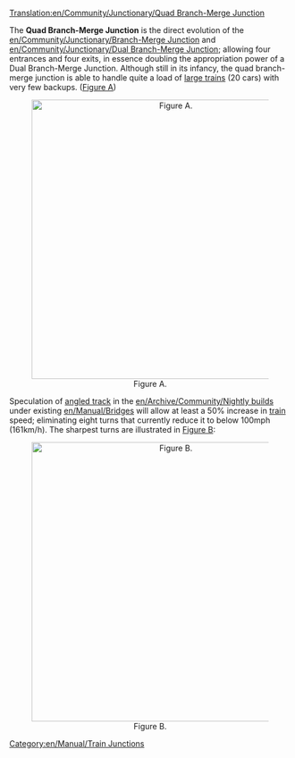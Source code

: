 [[Translation:en/Community/Junctionary/Quad Branch-Merge Junction]]
{{en/Outdated|Angled track under bridges has been possible for a very long time now}}


{{en/Community/Junctionary/Navigation}}
The '''Quad Branch-Merge Junction''' is the direct evolution of the [[en/Community/Junctionary/Branch-Merge Junction]] and [[en/Community/Junctionary/Dual Branch-Merge Junction]]; allowing four entrances and four exits, in essence doubling the appropriation power of a Dual Branch-Merge Junction.  Although still in its infancy, the quad branch-merge junction is able to handle quite a load of [[en/Archive/Manual/Settings/Mammoth trains|large trains]] (20 cars) with very few backups. ([[:File:en/Community/Junctionary/NewQBMJ.png|Figure A]])

<center>[[File:en/Community/Junctionary/NewQBMJ.png|thumb|center|500px|Figure A.]]</center>

Speculation of [[en/Archive/Manual/New Bridges|angled track]] in the [[en/Archive/Community/Nightly build]]s under existing [[en/Manual/Bridges]] will allow at least a 50% increase in [[en/Manual/Trains|train]] speed; eliminating eight turns that currently reduce it to below 100mph (161km/h).  The sharpest turns are illustrated in [[:File:en/Community/Junctionary/Sharpcorners.png|Figure B]]:

<center>[[File:en/Community/Junctionary/Sharpcorners.png|thumb|center|500px|Figure B.]]</center>

[[Category:en/Manual/Train Junctions]]